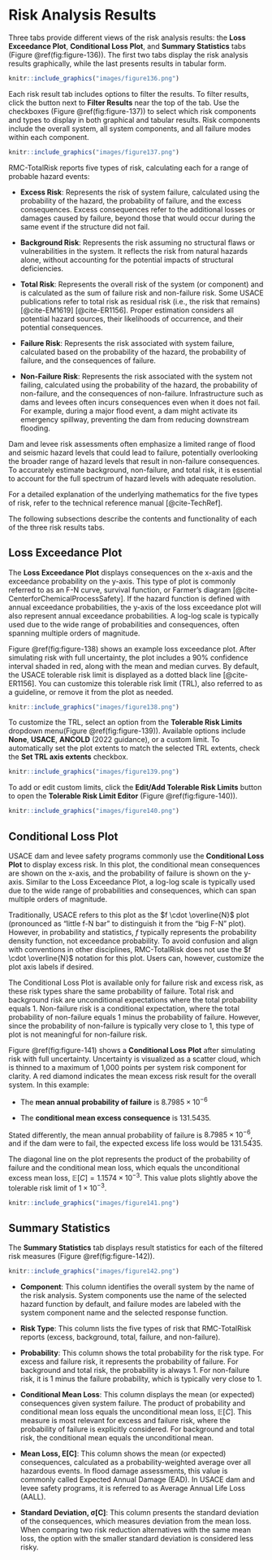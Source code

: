 # Risk Analysis Results

Three tabs provide different views of the risk analysis results: the **Loss Exceedance Plot**, **Conditional Loss Plot**, and **Summary Statistics** tabs (Figure \@ref(fig:figure-136)). The first two tabs display the risk analysis results graphically, while the last presents results in tabular form. 

```r
knitr::include_graphics("images/figure136.png")
```

Each risk result tab includes options to filter the results. To filter results, click the button next to **Filter Results** near the top of the tab. Use the checkboxes (Figure \@ref(fig:figure-137)) to select which risk components and types to display in both graphical and tabular results. Risk components include the overall system, all system components, and all failure modes within each component. 

```r
knitr::include_graphics("images/figure137.png")
```

RMC-TotalRisk reports five types of risk, calculating each for a range of probable hazard events:

- **Excess Risk**: Represents the risk of system failure, calculated using the probability of the hazard, the probability of failure, and the excess consequences. Excess consequences refer to the additional losses or damages caused by failure, beyond those that would occur during the same event if the structure did not fail. 

- **Background Risk**: Represents the risk assuming no structural flaws or vulnerabilities in the system. It reflects the risk from natural hazards alone, without accounting for the potential impacts of structural deficiencies.

- **Total Risk**: Represents the overall risk of the system (or component) and is calculated as the sum of failure risk and non-failure risk. Some USACE publications refer to total risk as residual risk (i.e., the risk that remains) [@cite-EM1619] [@cite-ER1156]. Proper estimation considers all potential hazard sources, their likelihoods of occurrence, and their potential consequences. 

- **Failure Risk**: Represents the risk associated with system failure, calculated based on the probability of the hazard, the probability of failure, and the consequences of failure.

- **Non-Failure Risk**: Represents the risk associated with the system not failing, calculated using the probability of the hazard, the probability of non-failure, and the consequences of non-failure. Infrastructure such as dams and levees often incurs consequences even when it does not fail. For example, during a major flood event, a dam might activate its emergency spillway, preventing the dam from reducing downstream flooding.

Dam and levee risk assessments often emphasize a limited range of flood and seismic hazard levels that could lead to failure, potentially overlooking the broader range of hazard levels that result in non-failure consequences. To accurately estimate background, non-failure, and total risk, it is essential to account for the full spectrum of hazard levels with adequate resolution.

For a detailed explanation of the underlying mathematics for the five types of risk, refer to the technical reference manual [@cite-TechRef].

The following subsections describe the contents and functionality of each of the three risk results tabs.

## Loss Exceedance Plot

The **Loss Exceedance Plot** displays consequences on the x-axis and the exceedance probability on the y-axis. This type of plot is commonly referred to as an F-N curve, survival function, or Farmer’s diagram [@cite-CenterforChemicalProcessSafety]. If the hazard function is defined with annual exceedance probabilities, the y-axis of the loss exceedance plot will also represent annual exceedance probabilities. A log-log scale is typically used due to the wide range of probabilities and consequences, often spanning multiple orders of magnitude. 

Figure \@ref(fig:figure-138) shows an example loss exceedance plot. After simulating risk with full uncertainty, the plot includes a 90% confidence interval shaded in red, along with the mean and median curves. By default, the USACE tolerable risk limit is displayed as a dotted black line [@cite-ER1156]. You can customize this tolerable risk limit (TRL), also referred to as a guideline, or remove it from the plot as needed.

```r
knitr::include_graphics("images/figure138.png")
```

To customize the TRL, select an option from the **Tolerable Risk Limits** dropdown menu(Figure \@ref(fig:figure-139)). Available options include **None**, **USACE**, **ANCOLD** (2022 guidance), or a custom limit. To automatically set the plot extents to match the selected TRL extents, check the **Set TRL axis extents** checkbox.

```r
knitr::include_graphics("images/figure139.png")
```

To add or edit custom limits, click the **Edit/Add Tolerable Risk Limits** button to open the **Tolerable Risk Limit Editor** (Figure \@ref(fig:figure-140)). 

```r
knitr::include_graphics("images/figure140.png")
```

## Conditional Loss Plot

USACE dam and levee safety programs commonly use the **Conditional Loss Plot** to display excess risk. In this plot, the conditional mean consequences are shown on the x-axis, and the probability of failure is shown on the y-axis. Similar to the Loss Exceedance Plot, a log-log scale is typically used due to the wide range of probabilities and consequences, which can span multiple orders of magnitude.

Traditionally, USACE refers to this plot as the $f \cdot \overline{N}$ plot (pronounced as “little f-N bar” to distinguish it from the “big F-N” plot). However, in probability and statistics, $f$ typically represents the probability density function, not exceedance probability. To avoid confusion and align with conventions in other disciplines, RMC-TotalRisk does not use the $f \cdot \overline{N}$ notation for this plot. Users can, however, customize the plot axis labels if desired.

The Conditional Loss Plot is available only for failure risk and excess risk, as these risk types share the same probability of failure. Total risk and background risk are unconditional expectations where the total probability equals 1. Non-failure risk is a conditional expectation, where the total probability of non-failure equals 1 minus the probability of failure. However, since the probability of non-failure is typically very close to 1, this type of plot is not meaningful for non-failure risk. 

Figure \@ref(fig:figure-141) shows a **Conditional Loss Plot** after simulating risk with full uncertainty. Uncertainty is visualized as a scatter cloud, which is thinned to a maximum of 1,000 points per system risk component for clarity. A red diamond indicates the mean excess risk result for the overall system. In this example:

- The **mean annual probability of failure** is $8.7985\times10^{-6}$ 

- The **conditional mean excess consequence** is $131.5435$. 

Stated differently, the mean annual probability of failure is $8.7985\times10^{-6}$, and if the dam were to fail, the expected excess life loss would be $131.5435$. 

The diagonal line on the plot represents the product of the probability of failure and the conditional mean loss, which equals the unconditional excess mean loss, $\mathbb{E}[C]=1.1574\times10^{-3}$. This value plots slightly above the tolerable risk limit of $1\times10^{-3}$. 

```r
knitr::include_graphics("images/figure141.png")
```

## Summary Statistics

The **Summary Statistics** tab displays result statistics for each of the filtered risk measures (Figure \@ref(fig:figure-142)).

```r
knitr::include_graphics("images/figure142.png")
```

- **Component**: This column identifies the overall system by the name of the risk analysis. System components use the name of the selected hazard function by default, and failure modes are labeled with the system component name and the selected response function. 

- **Risk Type**: This column lists the five types of risk that RMC-TotalRisk reports (excess, background, total, failure, and non-failure). 

- **Probability**: This column shows the total probability for the risk type. For excess and failure risk, it represents the probability of failure. For background and total risk, the probability is always 1. For non-failure risk, it is 1 minus the failure probability, which is typically very close to 1. 

- **Conditional Mean Loss**: This column displays the mean (or expected) consequences given system failure. The product of probability and conditional mean loss equals the unconditional mean loss, $\mathbb{E}[C]$. This measure is most relevant for excess and failure risk, where the probability of failure is explicitly considered. For background and total risk, the conditional mean equals the unconditional mean. 

- **Mean Loss, Ε[C]**: This column shows the mean (or expected) consequences, calculated as a probability-weighted average over all hazardous events. In flood damage assessments, this value is commonly called Expected Annual Damage (EAD). In USACE dam and levee safety programs, it is referred to as Average Annual Life Loss (AALL). 

- **Standard Deviation, σ[C]**: This column presents the standard deviation of the consequences, which measures deviation from the mean loss. When comparing two risk reduction alternatives with the same mean loss, the option with the smaller standard deviation is considered less risky.

